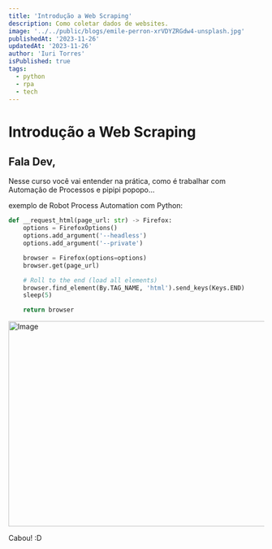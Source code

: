 ```yaml
---
title: 'Introdução a Web Scraping'
description: Como coletar dados de websites.
image: '../../public/blogs/emile-perron-xrVDYZRGdw4-unsplash.jpg'
publishedAt: '2023-11-26'
updatedAt: '2023-11-26'
author: 'Iuri Torres'
isPublished: true
tags:
  - python
  - rpa
  - tech
---
```


# Introdução a Web Scraping

## Fala Dev,

Nesse curso você vai entender na prática, como é trabalhar com Automação de Processos e pipipi popopo…

exemplo de Robot Process Automation com Python:

```python
def __request_html(page_url: str) -> Firefox:
    options = FirefoxOptions()
    options.add_argument('--headless')
    options.add_argument('--private')

    browser = Firefox(options=options)
    browser.get(page_url)

    # Roll to the end (load all elements)
    browser.find_element(By.TAG_NAME, 'html').send_keys(Keys.END)
    sleep(5)

    return browser
```

<Image
  src="/blogs/c-d-x-PDX_a_82obo-unsplash.jpg"
  width="718"
  height="404"
  alt="Image"
  sizes="100vw"
/>

Cabou! :D
